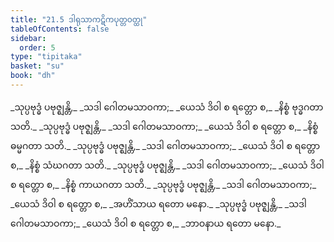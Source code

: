 ```yaml
---
title: "21.5 ဒါရုသာကဋိကပုတ္တဝတ္ထု"
tableOfContents: false
sidebar:
  order: 5
type: "tipitaka"
basket: "su"
book: "dh"
---
```



<DynamicBreadcrumb />

<Division number="296" book="dh" e="ch" v="18" p="55">

<Paragraph number="319" type="verses" book="dh">
_သုပ္ပဗုဒ္ဓံ ပဗုဇ္ဈန္တိ,_  
_သဒါ ဂေါတမသာဝကာ;_  
_ယေသံ ဒိဝါ စ ရတ္တော စ,_  
_နိစ္စံ ဗုဒ္ဓဂတာ သတိ._  

</Paragraph>

</Division>
<Division number="297" book="dh" e="ch" v="18" p="55">

<Paragraph number="320" type="verses" book="dh">
_သုပ္ပဗုဒ္ဓံ ပဗုဇ္ဈန္တိ,_  
_သဒါ ဂေါတမသာဝကာ;_  
_ယေသံ ဒိဝါ စ ရတ္တော စ,_  
_နိစ္စံ ဓမ္မဂတာ သတိ._  

</Paragraph>

</Division>
<Division number="298" book="dh" e="ch" v="18" p="56">

<Paragraph number="321" type="verses" book="dh">
_သုပ္ပဗုဒ္ဓံ ပဗုဇ္ဈန္တိ,_  
_သဒါ ဂေါတမသာဝကာ;_  
_ယေသံ ဒိဝါ စ ရတ္တော စ,_  
_နိစ္စံ သံဃဂတာ သတိ._  

</Paragraph>

</Division>
<Division number="299" book="dh" e="ch" v="18" p="56">

<Paragraph number="322" type="verses" book="dh">
_သုပ္ပဗုဒ္ဓံ ပဗုဇ္ဈန္တိ,_  
_သဒါ ဂေါတမသာဝကာ;_  
_ယေသံ ဒိဝါ စ ရတ္တော စ,_  
_နိစ္စံ ကာယဂတာ သတိ._  

</Paragraph>

</Division>
<Division number="300" book="dh" e="ch" v="18" p="56">

<Paragraph number="323" type="verses" book="dh">
_သုပ္ပဗုဒ္ဓံ ပဗုဇ္ဈန္တိ,_  
_သဒါ ဂေါတမသာဝကာ;_  
_ယေသံ ဒိဝါ စ ရတ္တော စ,_  
_အဟိံသာယ ရတော မနော._  

</Paragraph>

</Division>
<Division number="301" book="dh" e="ch" v="18" p="56">

<Paragraph number="324" type="verses" book="dh">
_သုပ္ပဗုဒ္ဓံ ပဗုဇ္ဈန္တိ,_  
_သဒါ ဂေါတမသာဝကာ;_  
_ယေသံ ဒိဝါ စ ရတ္တော စ,_  
_ဘာဝနာယ ရတော မနော._
</Paragraph>
</Division>